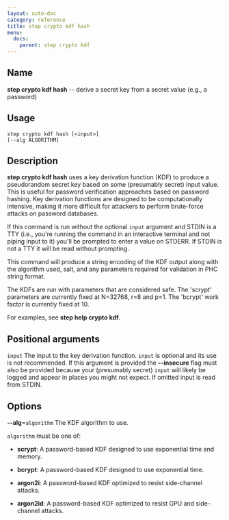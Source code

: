 ```yaml
---
layout: auto-doc
category: reference
title: step crypto kdf hash
menu:
  docs:
    parent: step crypto kdf
---
```


## Name
**step crypto kdf hash** -- derive a secret key from a secret value (e.g., a password)

## Usage

```raw
step crypto kdf hash [<input>]
[--alg ALGORITHM]
```

## Description

**step crypto kdf hash** uses a key derivation function (KDF) to produce a
pseudorandom secret key based on some (presumably secret) input value. This is
useful for password verification approaches based on password hashing. Key
derivation functions are designed to be computationally intensive, making it
more difficult for attackers to perform brute-force attacks on password
databases.

If this command is run without the optional `input` argument and STDIN is a TTY
(i.e., you're running the command in an interactive terminal and not piping
input to it) you'll be prompted to enter a value on STDERR. If STDIN is not a
TTY it will be read without prompting.

This command will produce a string encoding of the KDF output along with the
algorithm used, salt, and any parameters required for validation in PHC string
format.

The KDFs are run with parameters that are considered safe. The 'scrypt'
parameters are currently fixed at N=32768, r=8 and p=1. The 'bcrypt' work
factor is currently fixed at 10.

For examples, see **step help crypto kdf**.

## Positional arguments

`input`
The input to the key derivation function. `input` is optional and its use is
not recommended. If this argument is provided the **--insecure** flag must also
be provided because your (presumably secret) `input` will likely be logged and
appear in places you might not expect. If omitted input is read from STDIN.

## Options


**--alg**=`algorithm`
The KDF algorithm to use.

`algorithm` must be one of:

- **scrypt**: A password-based KDF designed to use exponential time and memory.

- **bcrypt**: A password-based KDF designed to use exponential time.

- **argon2i**: A password-based KDF optimized to resist side-channel attacks.

- **argon2id**: A password-based KDF optimized to resist GPU and side-channel attacks.


